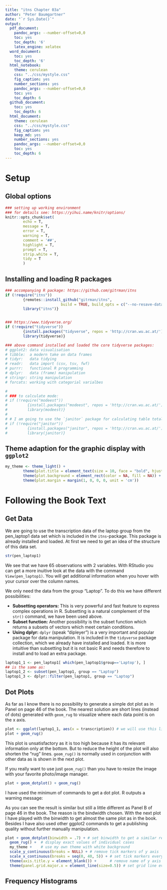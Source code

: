 ```yaml
---
title: "itns Chapter 03a"
author: "Peter Baumgartner"
date: "`r Sys.Date()`"
output:
  pdf_document:
    pandoc_args: --number-offset=0,0
    toc: yes
    toc_depth: '6'
    latex_engine: xelatex
  word_document:
    toc: yes
    toc_depth: '6'
  html_notebook:
    theme: cerulean
    css: "../css/mystyle.css"
    fig_caption: yes
    number_sections: yes
    pandoc_args: --number-offset=0,0
    toc: yes
    toc_depth: 6
  github_document:
    toc: yes
    toc_depth: 6
  html_document:
    theme: cerulean
    css: "../css/mystyle.css"
    fig_caption: yes
    keep_md: yes
    number_sections: yes
    pandoc_args: --number-offset=0,0
    toc: yes
    toc_depth: 6
---
```


# Setup
## Global options

```r

### setting up working environment
### for details see: https://yihui.name/knitr/options/
knitr::opts_chunk$set(
        echo = T,
        message = T,
        error = T,
        warning = T,
        comment = '##',
        highlight = T,
        prompt = T,
        strip.white = T,
        tidy = T
        )

```

## Installing and loading R packages


```r

### accompanying R package: https://github.com/gitrman/itns
if (!require("itns"))
        {remotes::install_github("gitrman/itns", 
                         build = TRUE, build_opts = c("--no-resave-data", "--no-manual"))
        library("itns")}


### https://www.tidyverse.org/
if (!require("tidyverse"))
        {install.packages("tidyverse", repos = 'http://cran.wu.ac.at/')
        library(tidyverse)}

### above command installed and loaded the core tidyverse packages:
# ggplot2: data visualisation
# tibble:  a modern take on data frames
# tidyr:   data tidying
# readr:   data import (csv, tsv, fwf)
# purrr:   functional R programming
# dplyr:   data (frame) manipulation
# stringr: string manipulation
# forcats: working with categorial varialbes

# 
# ### to calculate mode:
# if (!require("modeest"))
#         {install.packages("modeest", repos = 'http://cran.wu.ac.at/')
#         library(modeest)}
# 
# # I am going to use the `janitor` package for calculating table totals
# if (!require("janitor"))
#         {install.packages("janitor", repos = 'http://cran.wu.ac.at/')
#         library(janitor)}

```

## Theme adaption for the graphic display with `ggplot2`

```r

my_theme <- theme_light() +
        theme(plot.title = element_text(size = 10, face = "bold", hjust = 0.5))
        theme(plot.background = element_rect(color = NA, fill = NA)) +
        theme(plot.margin = margin(1, 0, 0, 0, unit = 'cm'))
```


# Following the Book Text

## Get Data

We are going to use the transcription data of the laptop group from the pen_laptop1 data set which is included in the `itns`-package. This package is already installed and loaded. At first we need to get an idea of the structure of this data set.

```r
str(pen_laptop1)
```

We see that we have 65 observations with 2 variables. With RStudio you can get a more inuitive look at the data with the command `View(pen_laptop1)`. You will get additional information when you hover with your cursor over the column names.

We only need the data from the group "Laptop". To do this we have different possibilities:

* **Subsetting operators:** This is very powerful and fast feature to express complex operations in R. Subsetting is a natural complement of the `str()` command, we have been used above. 
* **Subset function:** Another possibility is the subset function which returns a subsets of vectors which meet certain conditions.
* **Using dplyr:** `dplyr` (speak "dipleyer") is a very important and popular package for data manipulation. It is included in the `tidyverse` package collection, which we already have installed and loaded. It is more intuitive than subsetting but it is not basic R and needs therefore to install and to load an extra package.

```r
laptop1_1 <- pen_laptop1[ which(pen_laptop1$group=='Laptop'), ]
## is the same as:
laptop1_2 <- subset(pen_laptop1, group == "Laptop")
laptop1_3 <- dplyr::filter(pen_laptop1, group == "Laptop")
```

## Dot Plots

As far as I know there is no possibility to generate a simple dot plot as in Panel on page 46 of the book. The nearest solution are short lines (instead of dots) generated with `geom_rug` to visualize where each data point is on the x axis. 

```r
plot <- ggplot(laptop1_1, aes(x = transcription)) # we will use this line for the following 4 plots
plot + geom_rug()
```

This plot is unsatisfactory as it is too high because it has its relevant information only at the bottom. But to reduce the height of the plot will also shorten the "rug" lines. `geom_rug()` is normally used in conjunction with other data as is shown in the next plot.

If you really want to use just `geom_rug()` than you have to resize the image with your favorite photo/image manager.

```r
plot + geom_dotplot() + geom_rug()
```

I have used the minimum of commands to get a dot plot. R outputs a warning message:


As you can see the result is similar but still a little different as Panel B of page 46 in the book. The reason is the bindwidth chosen. With the next plot I have played with the binwidth to get almost the same plot as in the book. Besides I have also used other ggplot2 commands to get a publishing quality without further manually manipulation.

```r

plot + geom_dotplot(binwidth = .7) + # set binwidth to get a similar result as in the book
  geom_rug() +  # display exact values of individual cases
  my_theme +    # use my own theme with white background
  scale_y_continuous(breaks = NULL) + # remove tick markers of y axis
  scale_x_continuous(breaks = seq(0, 40, 5)) + # set tick markers every 5
  theme(axis.title.y = element_blank()) +      # remove name of y axis (= count)               
  theme(panel.grid.major.x = element_line(size=0.5)) # set grid line every 5
```

## Frequency Histograms



